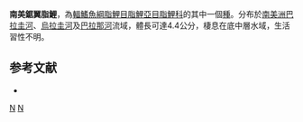 {{Speciesbox 
| taxon = Serrapinnus calliurus
| status = NE
| status_system = IUCN3.1
| authority =  [[Boulenger|Boulenger]], 1900
| synonyms = *''Chirodon calliurus''<br /><small>Boulenger, 1900</small>
*''Odontostilbe calliura''<br /><small>Boulenger, 1900</small>
}}
'''南美鋸翼脂鯉'''，為[[輻鰭魚綱|輻鰭魚綱]][[脂鯉目|脂鯉目]][[脂鯉亞目|脂鯉亞目]][[脂鯉科|脂鯉科]]的其中一個[[種|種]]。分布於[[南美洲|南美洲]][[巴拉圭河|巴拉圭河]]、[[烏拉圭河|烏拉圭河]]及[[巴拉那河|巴拉那河]]流域，體長可達4.4公分，棲息在底中層水域，生活習性不明。

==参考文献==
{{refbegin}}
*{{FishBase_species|genus=Serrapinnus|species=calliurus|year=2014|month=1}}
{{refend}}

{{Taxonbar|from=Q6412605}}

[[Category:鋸翼脂鯉屬|N]]
[[Category:1900年描述的鱼类|N]]


{{魚類小作品}}